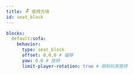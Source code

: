 ```yaml
---
title: 🪑 座椅方块
id: seat_block
---
```


```yml
blocks:
  default:sofa:
    behavior:
      type: seat_block
      offset: 0,0,0 # 偏移
      yaw: 0.0 # 旋转
      limit-player-rotation: true # 限制玩家旋转
```

